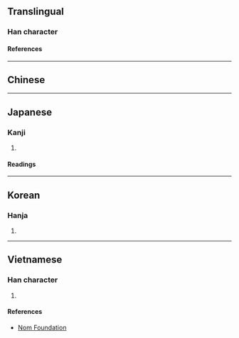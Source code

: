 {{also|楠}}
{{character info/new}}
==Translingual==

===Han character===
{{Han char|rn=75|rad=木|as=04|sn=8|four=|canj=DBMM|ids=⿰木冄}}

====References====
{{Han ref|kx=0515.070|dkj=14537|dj=0903.070|hdz=21168.100|uh=678F}}

----

==Chinese==
{{zh-see|柟|v}}

----

==Japanese==

===Kanji===
{{ja-kanji|grade=|rs=木04}}

# {{defn|lang=ja|sort=木04}}

====Readings====
{{ja-readings
|on=だん, なん, ぜん, ねん
|kun=くすのき
}}

----

==Korean==

===Hanja===
{{ko-hanja|남}}

# {{defn|lang=ko|sort=木04}}

----

==Vietnamese==

===Han character===
{{vi-readings|rs=木04|reading=nam}}

# {{defn|lang=vi|sort=木04}}

====References====
* [http://nomfoundation.org/common/nom_details.php?codepoint=678f Nom Foundation]